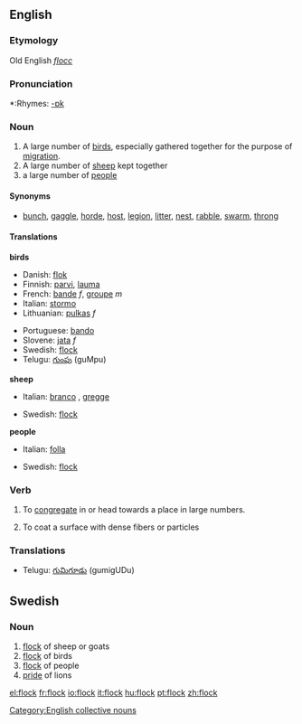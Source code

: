 ==English==
===Etymology===
Old English ''[[flocc]]''

===Pronunciation===
*:Rhymes: [[Rhymes:English:-ɒk|-ɒk]]

===Noun===
{{en-noun}}

# A large number of [[bird]]s, especially gathered together for the purpose of [[migration]].
# A large number of [[sheep]] kept together
# a large number of [[people]]

====Synonyms====
*[[bunch]], [[gaggle]], [[horde]], [[host]], [[legion]], [[litter]], [[nest]], [[rabble]], [[swarm]], [[throng]]

====Translations====
'''birds'''
{{top}}
*Danish: [[flok]]
*Finnish: [[parvi]], [[lauma]]
*French: [[bande]] ''f'', [[groupe]] ''m''
*Italian: [[stormo]] {{m}}
*Lithuanian: [[pulkas]] ''f''
{{mid}}
*Portuguese: [[bando]]
*Slovene: [[jata]] ''f''
*Swedish: [[flock#Swedish|flock]] {{c}}
*Telugu: [[గుంపు]] (guMpu)
{{bottom}}
'''sheep'''
{{top}}
*Italian: [[branco]] {{m}}, [[gregge]] {{m}}
{{mid}}
*Swedish: [[flock#Swedish|flock]] {{c}}
{{bottom}}
'''people'''
{{top}}
*Italian: [[folla]] {{f}}
{{mid}}
*Swedish: [[flock#Swedish|flock]] {{c}}
{{bottom}}

===Verb===
{{en-verb}}

# {{transitive}} To [[congregate]] in or head towards a place in large numbers.
# {{transitive}} To coat a surface with dense fibers or particles

===Translations===
*Telugu: [[గుమిగూడు]] (gumigUDu)

[[Category:English collective nouns]]

==Swedish==
===Noun===
{{sv-noun-reg-ar}}
#[[flock]] of sheep or goats
#[[flock]] of birds
#[[flock]] of people
#[[pride]] of lions

[[el:flock]]
[[fr:flock]]
[[io:flock]]
[[it:flock]]
[[hu:flock]]
[[pt:flock]]
[[zh:flock]]